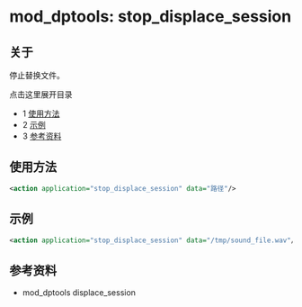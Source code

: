 # mod_dptools: stop_displace_session 

 

## 关于

停止替换文件。

点击这里展开目录

* 1 [使用方法](#-freeswitch--mod_dptools-stop_displace_session-)
* 2 [示例](#-freeswitch--mod_dptools-stop_displace_session-)
* 3 [参考资料](#-freeswitch--mod_dptools-stop_displace_session-)

## 使用方法

```xml
<action application="stop_displace_session" data="路径"/>
```

## 示例

```xml
<action application="stop_displace_session" data="/tmp/sound_file.wav"/>
```

## 参考资料

* mod\_dptools displace\_session